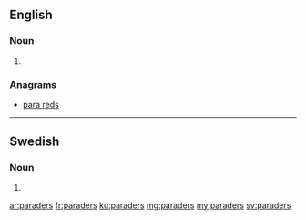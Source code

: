 ==English==

===Noun===
{{head|en|plural}}

# {{plural of|parader|lang=en}}

===Anagrams===
* [[para reds#English|para reds]]

----

==Swedish==

===Noun===
{{head|sv|noun form}}

# {{sv-noun-form-indef-gen-pl|parad}}

[[ar:paraders]]
[[fr:paraders]]
[[ku:paraders]]
[[mg:paraders]]
[[my:paraders]]
[[sv:paraders]]